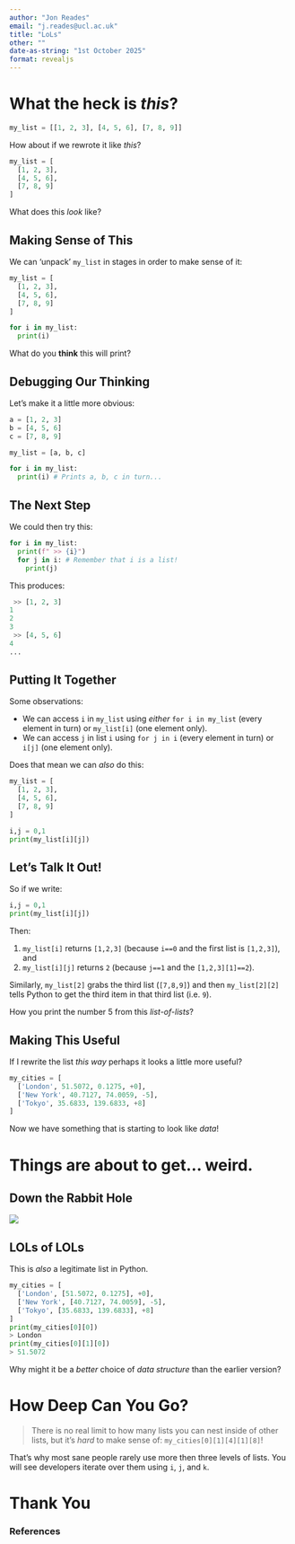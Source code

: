 ```yaml
---
author: "Jon Reades"
email: "j.reades@ucl.ac.uk"
title: "LoLs"
other: ""
date-as-string: "1st October 2025"
format: revealjs
---
```


# What the heck is *this*?
```python
my_list = [[1, 2, 3], [4, 5, 6], [7, 8, 9]]
```
How about if we rewrote it like *this*?
```python
my_list = [
  [1, 2, 3], 
  [4, 5, 6], 
  [7, 8, 9]
]
```

::: {.notes}
What does this *look* like?
:::

## Making Sense of This

We can 'unpack' `my_list` in stages in order to make sense of it:

```python
my_list = [
  [1, 2, 3], 
  [4, 5, 6], 
  [7, 8, 9]
]

for i in my_list:
  print(i)
```

What do you **think** this will print?

## Debugging Our Thinking

Let's make it a little more obvious:
```python
a = [1, 2, 3]
b = [4, 5, 6]
c = [7, 8, 9]

my_list = [a, b, c]

for i in my_list:
  print(i) # Prints a, b, c in turn...
```

## The Next Step
We could then try this:
```python
for i in my_list:
  print(f" >> {i}")
  for j in i: # Remember that i is a list!
    print(j)
```
This produces:
```python
 >> [1, 2, 3]
1
2
3
 >> [4, 5, 6]
4
...
```

## Putting It Together {.smaller}

Some observations:

- We can access `i` in `my_list` using *either* `for i in my_list` (every element in turn) or `my_list[i]` (one element only). 
- We can access `j` in list `i` using `for j in i` (every element in turn) or `i[j]` (one element only). 

Does that mean we can *also* do this:
```python
my_list = [
  [1, 2, 3], 
  [4, 5, 6], 
  [7, 8, 9]
]

i,j = 0,1
print(my_list[i][j])
```

## Let's Talk It Out!

So if we write:
```python
i,j = 0,1
print(my_list[i][j])
```

Then:

1. `my_list[i]` returns `[1,2,3]` (because `i==0` and the first list is `[1,2,3]`), and
2. `my_list[i][j]` returns `2` (because `j==1` and the `[1,2,3][1]==2`).

Similarly, `my_list[2]` grabs the third list (`[7,8,9]`) and then `my_list[2][2]` tells Python to get the third item in that third list (i.e. `9`).

::: {.notes}
How you print the number 5 from this *list-of-lists*?
:::

## Making This Useful

If I rewrite the list *this way* perhaps it looks a little more useful?
```python
my_cities = [
  ['London', 51.5072, 0.1275, +0], 
  ['New York', 40.7127, 74.0059, -5], 
  ['Tokyo', 35.6833, 139.6833, +8]
]
```
Now we have something that is starting to look like *data*!

# Things are about to get... weird.

## Down the Rabbit Hole
![](img/Alice.png)

## LOLs of LOLs

This is *also* a legitimate list in Python. 
```python
my_cities = [
  ['London', [51.5072, 0.1275], +0], 
  ['New York', [40.7127, 74.0059], -5], 
  ['Tokyo', [35.6833, 139.6833], +8]
]
print(my_cities[0][0])
> London
print(my_cities[0][1][0])
> 51.5072
```

::: {.notes}
Why might it be a *better* choice of *data structure* than the earlier version?
:::

# How Deep Can You Go?

> There is no real limit to how many lists you can nest inside of other lists, but it's *hard* to make sense of: `my_cities[0][1][4][1][8]`!

::: {.notes}

That's why most sane people rarely use more then three levels of lists. You will see developers iterate over them using `i`, `j`, and `k`.

:::

# Thank You {background-image="/img/web/title-slide.png" background-color="#f7eff5" background-opacity="0.2"}

<h3>References</h3>